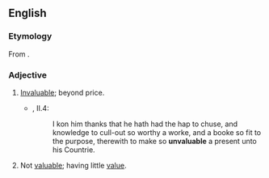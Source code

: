 ==English==

===Etymology===
From {{prefix|un|valuable|lang=en}}.

===Adjective===
{{en-adj}}

# {{label|en|obsolete}} [[invaluable|Invaluable]]; beyond price. {{defdate|16th-18th c.}}
#* {{RQ:Flr Mntgn Essays}}, II.4:
#*: I kon him thanks that he hath had the hap to chuse, and knowledge to cull-out so worthy a worke, and a booke so fit to the purpose, therewith to make so '''unvaluable''' a present unto his Countrie.
# {{label|en|rare}} Not [[valuable]]; having little [[value]]. {{defdate|from 17th c.}}